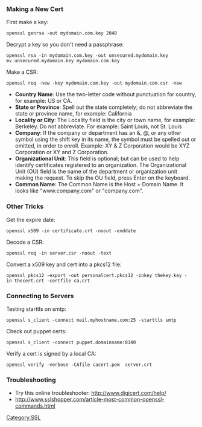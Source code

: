=== Making a New Cert ===
First make a key:
 openssl genrsa -out mydomain.com.key 2048

Decrypt a key so you don't need a passphrase:
 openssl rsa -in mydomain.com.key -out unsecured.mydomain.key
 mv unsecured.mydomain.key mydomain.com.key

Make a CSR:
 openssl req -new -key mydomain.com.key -out mydomain.com.csr -new

* '''Country Name''': Use the two-letter code without punctuation for country, for example: US or CA.
* '''State or Province''': Spell out the state completely; do not abbreviate the state or province name, for example: California
* '''Locality or City''': The Locality field is the city or town name, for example: Berkeley. Do not abbreviate. For example: Saint Louis, not St. Louis
* '''Company''': If the company or department has an &, @, or any other symbol using the shift key in its name, the symbol must be spelled out or omitted, in order to enroll. Example: XY & Z Corporation would be XYZ Corporation or XY and Z Corporation.
* '''Organizational Unit''': This field is optional; but can be used to help identify certificates registered to an organization. The Organizational Unit (OU) field is the name of the department or organization unit making the request. To skip the OU field, press Enter on the keyboard.
* '''Common Name''': The Common Name is the Host + Domain Name. It looks like "www.company.com" or "company.com".

=== Other Tricks ===
Get the expire date:
 openssl x509 -in certificate.crt -noout -enddate
Decode a CSR:
 openssl req -in server.csr -noout -text
Convert a x509 key and cert into a pkcs12 file:
 openssl pkcs12 -export -out personalcert.pkcs12 -inkey thekey.key -in thecert.crt -certfile ca.crt

=== Connecting to Servers ===
Testing starttls on smtp:
 openssl s_client -connect mail.myhostname.com:25 -starttls smtp

Check out puppet certs:
 openssl s_client -connect puppet.domainname:8140

Verify a cert is signed by a local CA:
 openssl verify -verbose -CAfile cacert.pem  server.crt

=== Troubleshooting ===
* Try this online troubleshooter: [http://www.digicert.com/help/ http://www.digicert.com/help/]
* http://www.sslshopper.com/article-most-common-openssl-commands.html

[[Category:SSL]]